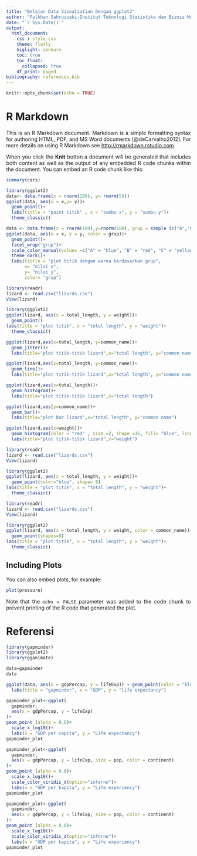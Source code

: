 ```yaml
---
title: "Belajar Data Vizualiation Dengan ggplot2"
author: "Falkhan Sahruzzaki-Institut Teknologi Statistika dan Bisnis Muhammadiyah"
date: "`r Sys.Date()`"
output: 
  html_document:
    css : style.css
    theme: flatly
    higlight: zenburn
    toc: true
    toc_float:
      collapsed: true
    df_print: paged
bibliography: references.bib
---
```


```{=html}
<style>
body{
text-align: justify}
</style>
```
```r
knitr::opts_chunk$set(echo = TRUE)
```

# R Markdown

This is an R Markdown document. Markdown is a simple formatting syntax for authoring HTML, PDF, and MS Word documents [@deCarvalho2012]. For more details on using R Markdown see <http://rmarkdown.rstudio.com>.

When you click the **Knit** button a document will be generated that includes both content as well as the output of any embedded R code chunks within the document. You can embed an R code chunk like this:

```r
summary(cars)
```
```r
library(ggplot2)
data<- data.frame(x = rnorm(100), y= rnorm(50))
ggplot(data, aes(x = x,y= y))+
  geom_point()+
  labs(tittle = "point titik" , x = "sumbu x", y = "sumbu y")+
  theme_classic()
```

```r
data <- data.frame(x = rnorm(100),y=rnorm(100), grup = sample (c("A","B","C","D"),100,replace = TRUE))
ggplot(data, aes(x = x, y = y, color = grup))+
  geom_point()+
  facet_wrap("grup")+
  scale_color_manual(values =c("A" = "blue", "B" = "red", "C" = "yellow", "D" = "black" ))+
  theme_dark()+
  labs(tittle = "plot titik dengan warna berdasarkan grup",
       x= "nilai x",
       y= "nilai y",
       color= "grup")
```
```r
library(readr)
lizard <- read.csv("lizards.csv")
View(lizard)
```
```r
library(ggplot2)
ggplot(lizard, aes(x = total_length, y = weight))+
  geom_point()
labs(title = "plot titik", x = "total length", y = "weight")+
  theme_classic()
```
```r
ggplot(lizard,aes(x=total_length, y=common_name))+
  geom_jitter()+
  labs(title="plot titik-titik lizard",x="total length", y="common name")

```
```r
ggplot(lizard,aes(x=total_length, y=common_name))+
  geom_line()+
  labs(title="plot titik-titik lizard",x="total length", y="common name")
```
```r
ggplot(lizard,aes(x=total_length))+
  geom_histogram()+
  labs(title="plot titik-titik lizard",x="total length")
```
```r
ggplot(lizard,aes(y=common_name))+
  geom_bar()+
  labs(title="plot bar lizard",x="total length", y="common name")
```
```r
ggplot(lizard,aes(x=weight))+
  geom_histogram(color = "red" , size =2, shape =16, fill= "blue", linetype = "dotted")+
  labs(title="plot titik-titik lizard",x="weight")
```
```r
library(readr)
lizard <- read.csv("lizards.csv")
View(lizard)
```
```r
library(ggplot2)
ggplot(lizard, aes(x = total_length, y = weight))+
  geom_point(color="blue", shape= 8)
labs(title = "plot titik", x = "total length", y = "weight")+
  theme_classic()
```
```r
library(readr)
lizard <- read.csv("lizards.csv")
View(lizard)
```
```r
library(ggplot2)
ggplot(lizard, aes(x = total_length, y = weight, color = common_name))+
  geom_point(shapes=9)
labs(title = "plot titik", x = "total length", y = "weight")+
  theme_classic()
```




## Including Plots

You can also embed plots, for example:

```r
plot(pressure)
```

Note that the `echo = FALSE` parameter was added to the code chunk to prevent printing of the R code that generated the plot.

# Referensi

```r
library(gapminder)
library(ggplot2)
library(gganimate)

data=gapminder
data
```
```r
ggplot(data, aes(x = gdpPercap, y = lifeExp)) + geom_point(color = "blue", shape = 6)+
  labs(title = "gapminder", x = "GDP", y = "life expectancy")
```

```r
gapminder_plot<-ggplot(
  gapminder,
  aes(x = gdpPercap, y = lifeExp)
)+
geom_point (alpha = 0.6)+
  scale_x_log10()+
  labs(x = "GDP per capita", y = "Life expectancy")
gapminder_plot
```

```r
gapminder_plot<-ggplot(
  gapminder,
  aes(x = gdpPercap, y = lifeExp, size = pop, color = continent)
)+
geom_point (alpha = 0.6)+
  scale_x_log10()+
  scale_color_viridis_d(option="inferno")+
  labs(x = "GDP per kapita", y = "Life experiency")
gapminder_plot
```

```r
gapminder_plot<-ggplot(
  gapminder,
  aes(x = gdpPercap, y = lifeExp, size = pop, color = continent)
)+
geom_point (alpha = 0.6)+
  scale_x_log10()+
  scale_color_viridis_d(option="inferno")+
  labs(x = "GDP per kapita", y = "Life experiency")
gapminder_plot
```

